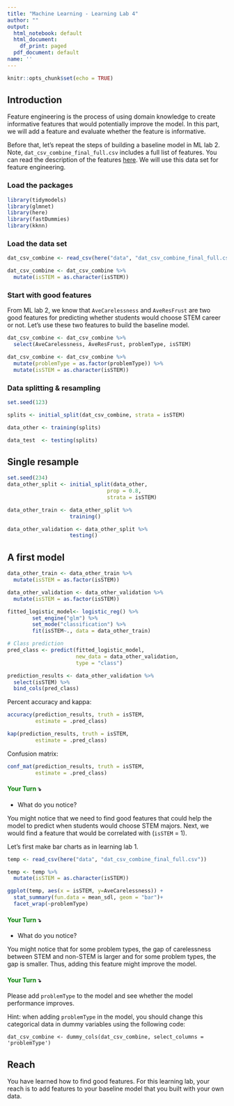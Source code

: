 ```yaml
---
title: "Machine Learning - Learning Lab 4"
author: ""
output:
  html_notebook: default
  html_document:
    df_print: paged
  pdf_document: default
name: ''
---
```


```r
knitr::opts_chunk$set(echo = TRUE)
```

## Introduction

Feature engineering is the process of using domain knowledge to create informative features that would potentially improve the model. In this part, we will add a feature and evaluate whether the feature is informative.

Before that, let's repeat the steps of building a baseline model in ML lab 2. Note, `dat_csv_combine_final_full.csv` includes a full list of features. You can read the description of the features [here](https://docs.google.com/spreadsheets/d/1QVUStXiRerWbH1X0P11rJ5IsuU2Xutu60D1SjpmTMlk/edit#gid=0). We will use this data set for feature engineering.

### Load the packages

```r
library(tidymodels)
library(glmnet)
library(here)
library(fastDummies)
library(kknn)
```

### Load the data set

```r
dat_csv_combine <- read_csv(here("data", "dat_csv_combine_final_full.csv"))

dat_csv_combine <- dat_csv_combine %>% 
  mutate(isSTEM = as.character(isSTEM))
```

### Start with good features

From ML lab 2, we know that `AveCarelessness` and `AveResFrust` are two good features for predicting whether students would choose STEM career or not. Let's use these two features to build the baseline model.

```r
dat_csv_combine <- dat_csv_combine %>% 
  select(AveCarelessness, AveResFrust, problemType, isSTEM)

dat_csv_combine <- dat_csv_combine %>% 
  mutate(problemType = as.factor(problemType)) %>% 
  mutate(isSTEM = as.character(isSTEM))
```

### Data splitting & resampling

```r
set.seed(123)

splits <- initial_split(dat_csv_combine, strata = isSTEM)

data_other <- training(splits)

data_test  <- testing(splits)
```

## Single resample

```r
set.seed(234)
data_other_split <- initial_split(data_other,
                                prop = 0.8,
                                strata = isSTEM)

data_other_train <- data_other_split %>%
                    training()

data_other_validation <- data_other_split %>%
                    testing()
```

## A first model

```r
data_other_train <- data_other_train %>% 
  mutate(isSTEM = as.factor(isSTEM))

data_other_validation <- data_other_validation %>% 
  mutate(isSTEM = as.factor(isSTEM))

fitted_logistic_model<- logistic_reg() %>%
        set_engine("glm") %>%
        set_mode("classification") %>%
        fit(isSTEM~., data = data_other_train)

# Class prediction
pred_class <- predict(fitted_logistic_model,
                      new_data = data_other_validation,
                      type = "class")

prediction_results <- data_other_validation %>%
  select(isSTEM) %>%
  bind_cols(pred_class)
```

Percent accuracy and kappa:

```r
accuracy(prediction_results, truth = isSTEM,
         estimate = .pred_class)

kap(prediction_results, truth = isSTEM,
         estimate = .pred_class)
```

Confusion matrix:

```r
conf_mat(prediction_results, truth = isSTEM,
         estimate = .pred_class)
```

#### [Your Turn]{style="color: green;"} ⤵ {style="font-style: normal; font-variant-caps: normal; letter-spacing: normal; orphans: auto; text-align: start; text-indent: 0px; text-transform: none; white-space: normal; widows: auto; word-spacing: 0px; -webkit-tap-highlight-color: rgba(26, 26, 26, 0.3); -webkit-text-size-adjust: auto; -webkit-text-stroke-width: 0px; text-decoration: none; caret-color: rgb(0, 0, 0); color: rgb(0, 0, 0);"}

-   What do you notice?

You might notice that we need to find good features that could help the model to predict when students would choose STEM majors. Next, we would find a feature that would be correlated with (`isSTEM` = 1).

Let's first make bar charts as in learning lab 1.

```r
temp <- read_csv(here("data", "dat_csv_combine_final_full.csv"))

temp <- temp %>% 
  mutate(isSTEM = as.character(isSTEM))

ggplot(temp, aes(x = isSTEM, y=AveCarelessness)) +
  stat_summary(fun.data = mean_sdl, geom = "bar")+
  facet_wrap(~problemType)
```

#### [Your Turn]{style="color: green;"} ⤵ {style="font-style: normal; font-variant-caps: normal; letter-spacing: normal; orphans: auto; text-align: start; text-indent: 0px; text-transform: none; white-space: normal; widows: auto; word-spacing: 0px; -webkit-tap-highlight-color: rgba(26, 26, 26, 0.3); -webkit-text-size-adjust: auto; -webkit-text-stroke-width: 0px; text-decoration: none; caret-color: rgb(0, 0, 0); color: rgb(0, 0, 0);"}

-   What do you notice?

You might notice that for some problem types, the gap of carelessness between STEM and non-STEM is larger and for some problem types, the gap is smaller. Thus, adding this feature might improve the model.

#### [Your Turn]{style="color: green;"} ⤵ {style="font-style: normal; font-variant-caps: normal; letter-spacing: normal; orphans: auto; text-align: start; text-indent: 0px; text-transform: none; white-space: normal; widows: auto; word-spacing: 0px; -webkit-tap-highlight-color: rgba(26, 26, 26, 0.3); -webkit-text-size-adjust: auto; -webkit-text-stroke-width: 0px; text-decoration: none; caret-color: rgb(0, 0, 0); color: rgb(0, 0, 0);"}

Please add `problemType` to the model and see whether the model performance improves.

Hint: when adding `problemType` in the model, you should change this categorical data in dummy variables using the following code:

`dat_csv_combine <- dummy_cols(dat_csv_combine, select_columns = 'problemType')`

## Reach

You have learned how to find good features. For this learning lab, your reach is to add features to your baseline model that you built with your own data.
